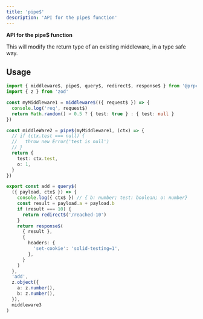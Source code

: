 ```yaml
---
title: 'pipe$'
description: 'API for the pipe$ function'
---
```


**API for the pipe$ function**

This will modify the return type of an existing middleware, in a type safe way.

## Usage

```ts
import { middleware$, pipe$, query$, redirect$, response$ } from '@prpc/solid'
import { z } from 'zod'

const myMiddleware1 = middleware$(({ request$ }) => {
  console.log('req', request$)
  return Math.random() > 0.5 ? { test: true } : { test: null }
})

const middleWare2 = pipe$(myMiddleware1, (ctx) => {
  // if (ctx.test === null) {
  //   throw new Error('test is null')
  // }
  return {
    test: ctx.test,
    o: 1,
  }
})

export const add = query$(
  ({ payload, ctx$ }) => {
    console.log({ ctx$ }) // { b: number; test: boolean; o: number}
    const result = payload.a + payload.b
    if (result === 10) {
      return redirect$('/reached-10')
    }
    return response$(
      { result },
      {
        headers: {
          'set-cookie': 'solid-testing=1',
        },
      }
    )
  },
  'add',
  z.object({
    a: z.number(),
    b: z.number(),
  }),
  middleware3
)
```

